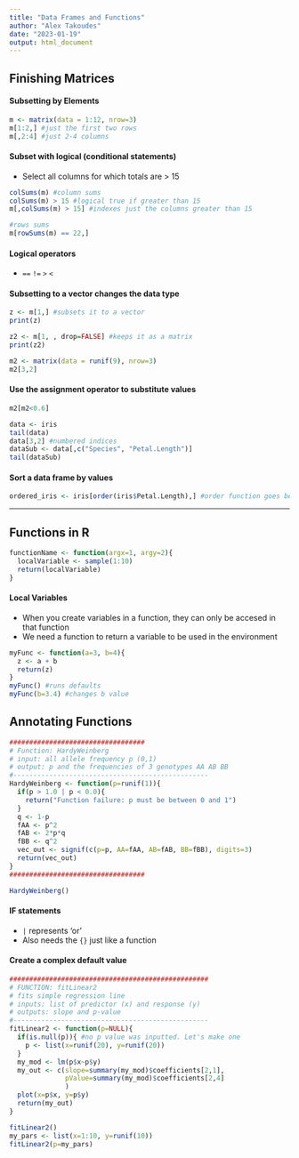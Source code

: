 ```yaml
---
title: "Data Frames and Functions"
author: "Alex Takoudes"
date: "2023-01-19"
output: html_document
---
```


## Finishing Matrices

#### Subsetting by Elements

```r
m <- matrix(data = 1:12, nrow=3)
m[1:2,] #just the first two rows
m[,2:4] #just 2-4 columns

```

#### Subset with logical (conditional statements)
* Select all columns for which totals are > 15
```r
colSums(m) #column sums
colSums(m) > 15 #logical true if greater than 15
m[,colSums(m) > 15] #indexes just the columns greater than 15

#rows sums
m[rowSums(m) == 22,]
```

#### Logical operators
* `==` `!=` `>` `<`

#### Subsetting to a vector changes the data type
```r
z <- m[1,] #subsets it to a vector
print(z)

z2 <- m[1, , drop=FALSE] #keeps it as a matrix
print(z2)

m2 <- matrix(data = runif(9), nrow=3)
m2[3,2]
```

#### Use the assignment operator to substitute values
```r
m2[m2<0.6]

data <- iris
tail(data)
data[3,2] #numbered indices
dataSub <- data[,c("Species", "Petal.Length")]
tail(dataSub)
```

#### Sort a data frame by values
```r
ordered_iris <- iris[order(iris$Petal.Length),] #order function goes before comma so it sorts the rows
```

***
## Functions in R
```r
functionName <- function(argx=1, argy=2){
  localVariable <- sample(1:10)
  return(localVariable)
}
```

#### Local Variables
* When you create variables in a function, they can only be accesed in that function
* We need a function to return a variable to be used in the environment
```r
myFunc <- function(a=3, b=4){
  z <- a + b
  return(z)
}
myFunc() #runs defaults
myFunc(b=3.4) #changes b value 
```

## Annotating Functions
```r
##################################
# Function: HardyWeinberg
# input: all allele frequency p (0,1)
# output: p and the frequencies of 3 genotypes AA AB BB
#-------------------------------------------------
HardyWeinberg <- function(p=runif(1)){
  if(p > 1.0 | p < 0.0){
    return("Function failure: p must be between 0 and 1")
  }
  q <- 1-p
  fAA <- p^2
  fAB <- 2*p*q
  fBB <- q^2
  vec_out <- signif(c(p=p, AA=fAA, AB=fAB, BB=fBB), digits=3)
  return(vec_out)
}
##################################

HardyWeinberg()
```
#### IF statements
* `|` represents 'or'
* Also needs the `{}` just like a function

#### Create a complex default value
```r
##################################################
# FUNCTION: fitLinear2       
# fits simple regression line
# inputs: list of predictor (x) and response (y)
# outputs: slope and p-value
#------------------------------------------------- 
fitLinear2 <- function(p=NULL){
  if(is.null(p)){ #no p value was inputted. Let's make one
    p <- list(x=runif(20), y=runif(20))
  }
  my_mod <- lm(p$x~p$y)
  my_out <- c(slope=summary(my_mod)$coefficients[2,1], 
              pValue=summary(my_mod)$coefficients[2,4]
              )
  plot(x=p$x, y=p$y)
  return(my_out)
}

fitLinear2()
my_pars <- list(x=1:10, y=runif(10))
fitLinear2(p=my_pars)
```